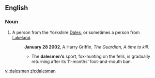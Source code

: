 ==English==

===Noun===
{{en-noun|pl=dalesmen}}

#A person from the Yorkshire [[Dales]], or sometimes a person from [[Lakeland]].
#:'''January 28 2002''',  A Harry Griffin, ''The Guardian, A time to kill.''
#:*  The '''dalesmen's''' sport, fox-hunting on the fells, is gradually returning after its 11-months' foot-and-mouth ban.

[[vi:dalesman]]
[[zh:dalesman]]